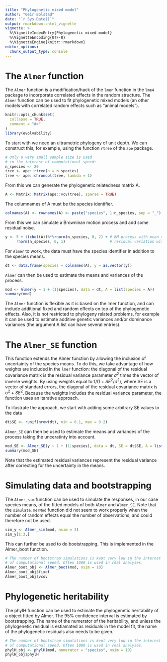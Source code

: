 ```yaml
---
title: "Phylogenetic mixed model"
author: "Geir Bolstad"
date: "`r Sys.Date()`"
output: rmarkdown::html_vignette
vignette: >
  %\VignetteIndexEntry{Phylogenetic mixed model}
  %\VignetteEncoding{UTF-8}
  %\VignetteEngine{knitr::rmarkdown}
editor_options: 
  chunk_output_type: console
---
```


# The `Almer` function

The `Almer` function is a modification/hack of the `lmer` function in the `lme4` package to incorporate correlated effects in the random structure. The `Almer` function can be used to fit phylogenetic mixed models (an other models with correlated random effects such as "animal models").  
```r
knitr::opts_chunk$set(
  collapse = TRUE,
  comment = "#>"
)
library(evolvability)
```

To start with we need an ultrametric phylogeny of unit depth. We can construct this, for example, using the function `rtree` of the `ape` package.
```r
# Only a very small sample size is used 
# in the interest of computational speed:
n_species <- 20 
tree <- ape::rtree(n = n_species)
tree <- ape::chronopl(tree, lambda = 1)
```

From this we can generate the phylogenetic relatedness matrix A.
```r
A <- Matrix::Matrix(ape::vcv(tree), sparse = TRUE)
```

The columnames of A must be the species identifier.
```r
colnames(A) <- rownames(A) <- paste("species", 1:n_species, sep = "_")
```

From this we can simulate a Browninan motion process and add some residual noise.
```r
y <- 5 + t(chol(A))%*%rnorm(n_species, 0, 2) + # BM process with mean = 5 and sd = 2
     rnorm(n_species, 0, 1)                    # residual variation with sd = 1
```

For `Almer` to work, the data must have the species identifier in addition to the species means.
```r
dt <- data.frame(species = colnames(A), y = as.vector(y))
```

`Almer` can then be used to estimate the means and variances of the process.
```r
mod <- Almer(y ~ 1 + (1|species), data = dt, A = list(species = A))
summary(mod)
```

The `Almer` function is flexible as it is based on the lmer function, and can include additional fixed and random effects on top of the phylogenetic effects. Also, it is not restricted to phylogeny related problems, for example it can be used to estimate additive genetic variances and/or dominance variances (the argument A list can have several entries).

# The `Almer_SE` function
This function extends the Almer function by allowing the inclusion of uncertainty of the species means. To do this, we take advantage of how weights are included in the `lmer` function: the diagonal of the residual covariance matrix is the residual variance parameter $\sigma^2$ times the vector of inverse weights. By using weights equal to $1/(1+SE^2/\sigma^2)$, where SE is a vector of standard errors, the diagonal of the residual covariance matrix is $\sigma^2 + SE^2$. Because the weights includes the residual variance parameter, the function uses an itarative approach.   
  
To illustrate the approach, we start with adding some arbitrary SE values to the data

```r
dt$SE <- runif(nrow(dt), min = 0.1, max = 0.2) 
```

`Almer_SE` can then be used to estimate the means and variances of the process taking the unceratinty into account.

```r
mod_SE <- Almer_SE(y ~ 1 + (1|species), data = dt, SE = dt$SE, A = list(species = A))
summary(mod_SE)
```

Note that the estimated residual variances represent the residual variance after correcting for the uncertainty in the means.

# Simulating data and bootstrapping
The `Almer_sim` function can be used to simulate the responses, in our case species means, of the fitted models of both `Almer` and `Almer_SE`. Note that the `simulate.merMod` function did not seem to work properly when the number of random effects equal the number of observations, and could therefore not be used.
```r
sim_y <- Almer_sim(mod, nsim = 3)
sim_y[1:3,]
```

This can further be used to do bootstrapping. This is implemented in the Almer_boot function.
```r
# The number of bootstrap simulations is kept very low in the interest 
# of computational speed. Often 1000 is used in real analyses.
Almer_boot_obj <- Almer_boot(mod, nsim = 10) 
Almer_boot_obj$fixef
Almer_boot_obj$vcov
```

# Phylogenetic heritability
The phylH function can be used to estimate the phylogenetic heritability of a object fitted by Almer. The 95% confidence interval is estimated by bootstrapping. The name of the numerator of the heritability, and unless the phylogenetic residual is estiamated as residuals in the model fit, the name of the phylogenetic residuals also needs to be given.  
```r
# The number of bootstrap simulations is kept very low in the interest 
# of computational speed. Often 1000 is used in real analyses.
phylH_obj <- phylH(mod, numerator = "species", nsim = 10) 
phylH_obj$phylH
```


